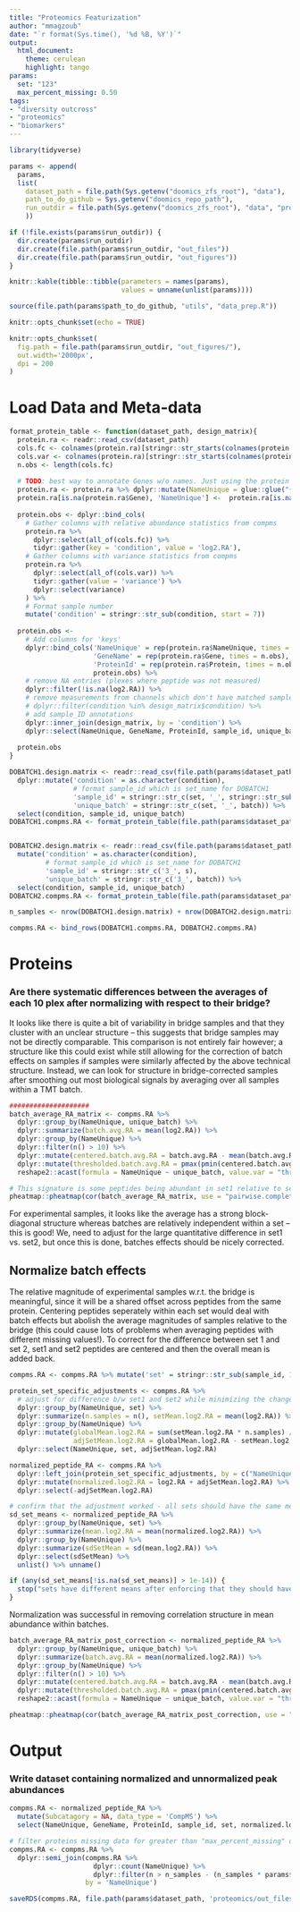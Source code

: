 ```yaml
---
title: "Proteomics Featurization"
author: "mmagzoub"
date: "`r format(Sys.time(), '%d %B, %Y')`"
output:
  html_document:
    theme: cerulean
    highlight: tango
params:
  set: "123"
  max_percent_missing: 0.50
tags:
- "diversity outcross"
- "proteomics"
- "biomarkers"
---
```


```r
library(tidyverse)

params <- append(
  params,
  list(
    dataset_path = file.path(Sys.getenv("doomics_zfs_root"), "data"),
    path_to_do_github = Sys.getenv("doomics_repo_path"),
    run_outdir = file.path(Sys.getenv("doomics_zfs_root"), "data", "proteomics")
    ))

if (!file.exists(params$run_outdir)) {
  dir.create(params$run_outdir)
  dir.create(file.path(params$run_outdir, "out_files"))
  dir.create(file.path(params$run_outdir, "out_figures"))
}

knitr::kable(tibble::tibble(parameters = names(params),
                            values = unname(unlist(params))))

source(file.path(params$path_to_do_github, "utils", "data_prep.R"))

```

```r
knitr::opts_chunk$set(echo = TRUE)

knitr::opts_chunk$set(
  fig.path = file.path(params$run_outdir, "out_figures/"),
  out.width='2000px',
  dpi = 200
)
```


# Load Data and Meta-data

```r

format_protein_table <- function(dataset_path, design_matrix){
  protein.ra <- readr::read_csv(dataset_path)
  cols.fc <- colnames(protein.ra)[stringr::str_starts(colnames(protein.ra), 'Est_Fc')]
  cols.var <- colnames(protein.ra)[stringr::str_starts(colnames(protein.ra), 'Var')]
  n.obs <- length(cols.fc)
  
  # TODO: best way to annotate Genes w/o names. Just using the protein ID for now
  protein.ra <- protein.ra %>% dplyr::mutate(NameUnique = glue::glue("{Gene}", "{Protein}", .sep = '_', .na = ''))
  protein.ra[is.na(protein.ra$Gene), 'NameUnique'] <-  protein.ra[is.na(protein.ra$Gene), 'Protein']
  
  protein.obs <- dplyr::bind_cols(
    # Gather columns with relative abundance statistics from compms
    protein.ra %>%
      dplyr::select(all_of(cols.fc)) %>%
      tidyr::gather(key = 'condition', value = 'log2.RA'),
    # Gather columns with variance statistics from compms
    protein.ra %>%
      dplyr::select(all_of(cols.var)) %>%
      tidyr::gather(value = 'variance') %>%
      dplyr::select(variance)
    ) %>% 
    # Format sample number
    mutate('condition' = stringr::str_sub(condition, start = 7))
  
  protein.obs <- 
    # Add columns for 'keys' 
    dplyr::bind_cols('NameUnique' = rep(protein.ra$NameUnique, times = n.obs),
                     'GeneName' = rep(protein.ra$Gene, times = n.obs),
                     'ProteinId' = rep(protein.ra$Protein, times = n.obs),
                     protein.obs) %>%
    # remove NA entries (plexes where peptide was not measured)
    dplyr::filter(!is.na(log2.RA)) %>%
    # remove measurements from channels which don't have matched samples
    # dplyr::filter(condition %in% design_matrix$condition) %>%
    # add sample_ID annotations
    dplyr::inner_join(design_matrix, by = 'condition') %>%
    dplyr::select(NameUnique, GeneName, ProteinId, sample_id, unique_batch, log2.RA, variance)
  
  protein.obs
}

DOBATCH1.design.matrix <- readr::read_csv(file.path(params$dataset_path, 'proteomics/in_files/compms/design_matrix_DOBATCH1_TRYPSIN_30AUG2019.csv')) %>%
  dplyr::mutate('condition' = as.character(condition),
                # format sample_id which is set_name for DOBATCH1
                'sample_id' = stringr::str_c(set, '_', stringr::str_sub(name, 3)),
                'unique_batch' = stringr::str_c(set, '_', batch)) %>%
  select(condition, sample_id, unique_batch)
DOBATCH1.compms.RA <- format_protein_table(file.path(params$dataset_path, 'proteomics/in_files/compms/comp_ms_308_std_refcond_1_fcAvg_simple_mod_DOBATCH1.csv'), DOBATCH1.design.matrix)


DOBATCH2.design.matrix <- readr::read_csv(file.path(params$dataset_path, 'proteomics/in_files/compms/design_matrix_MCA_DOBATCH2_MCA_TRYPSIN_23AUG2019_03DEC2019.csv')) %>%
  mutate('condition' = as.character(condition),
         # format sample_id which is set_name for DOBATCH1
         'sample_id' = stringr::str_c('3_', s), 
         'unique_batch' = stringr::str_c('3_', batch)) %>%
  select(condition, sample_id, unique_batch)
DOBATCH2.compms.RA <- format_protein_table(file.path(params$dataset_path, 'proteomics/in_files/compms/comp_ms_328_std_refcond_1_fcAvg_simple_mod_DOBATCH2.csv'), DOBATCH2.design.matrix)

n_samples <- nrow(DOBATCH1.design.matrix) + nrow(DOBATCH2.design.matrix)

compms.RA <- bind_rows(DOBATCH1.compms.RA, DOBATCH2.compms.RA)

```
# Proteins

### Are there systematic differences between the averages of each 10 plex after normalizing with respect to their bridge?

It looks like there is quite a bit of variability in bridge samples and that they cluster with an unclear structure -- this suggests that bridge samples may not be directly comparable. This comparison is not entirely fair however; a structure like this could exist while still allowing for the correction of batch effects on samples if samples were similarly affected by the above technical structure. Instead, we can look for structure in bridge-corrected samples after smoothing out most biological signals by averaging over all samples within a TMT batch.

```r
####################
batch_average_RA_matrix <- compms.RA %>%
  dplyr::group_by(NameUnique, unique_batch) %>%
  dplyr::summarize(batch.avg.RA = mean(log2.RA)) %>%
  dplyr::group_by(NameUnique) %>%
  dplyr::filter(n() > 10) %>%
  dplyr::mutate(centered.batch.avg.RA = batch.avg.RA - mean(batch.avg.RA)) %>%
  dplyr::mutate(thresholded.batch.avg.RA = pmax(pmin(centered.batch.avg.RA, 3),-3)) %>%
  reshape2::acast(formula = NameUnique ~ unique_batch, value.var = "thresholded.batch.avg.RA")

# This signature is some peptides being abundant in set1 relative to set2 or vice-versa
pheatmap::pheatmap(cor(batch_average_RA_matrix, use = "pairwise.complete.obs"))
```

For experimental samples, it looks like the average has a strong block-diagonal structure whereas batches are relatively independent within a set -- this is good! We, need to adjust for the large quantitative difference in set1 vs. set2, but once this is done, batches effects should be nicely corrected.

## Normalize batch effects

The relative magnitude of experimental samples w.r.t. the bridge is meaningful, since it will be a shared offset across peptides from the same protein. Centering peptides seperately within each set would deal with batch effects but abolish the average magnitudes of samples relative to the bridge (this could cause lots of problems when averaging peptides with different missing values!). To correct for the difference between set 1 and set 2, set1 and set2 peptides are centered and then the overall mean is added back.

```r
compms.RA <- compms.RA %>% mutate('set' = stringr::str_sub(sample_id, 1, 1))

protein_set_specific_adjustments <- compms.RA %>%
  # adjust for difference b/w set1 and set2 while minimizing the change in original values
  dplyr::group_by(NameUnique, set) %>%
  dplyr::summarize(n.samples = n(), setMean.log2.RA = mean(log2.RA)) %>%
  dplyr::group_by(NameUnique) %>%
  dplyr::mutate(globalMean.log2.RA = sum(setMean.log2.RA * n.samples) / sum(n.samples),
                adjSetMean.log2.RA = globalMean.log2.RA - setMean.log2.RA) %>%
  dplyr::select(NameUnique, set, adjSetMean.log2.RA)

normalized_peptide_RA <- compms.RA %>%
  dplyr::left_join(protein_set_specific_adjustments, by = c("NameUnique", "set")) %>%
  dplyr::mutate(normalized.log2.RA = log2.RA + adjSetMean.log2.RA) %>%
  dplyr::select(-adjSetMean.log2.RA)

# confirm that the adjustment worked - all sets should have the same mean for a given peptide
sd_set_means <- normalized_peptide_RA %>%
  dplyr::group_by(NameUnique, set) %>%
  dplyr::summarize(mean.log2.RA = mean(normalized.log2.RA)) %>%
  dplyr::group_by(NameUnique) %>%
  dplyr::summarize(sdSetMean = sd(mean.log2.RA)) %>%
  dplyr::select(sdSetMean) %>%
  unlist() %>% unname()

if (any(sd_set_means[!is.na(sd_set_means)] > 1e-14)) {
  stop("sets have different means after enforcing that they should have the same mean")
}
```


Normalization was successful in removing correlation structure in mean abundance within batches.

```r
batch_average_RA_matrix_post_correction <- normalized_peptide_RA %>%
  dplyr::group_by(NameUnique, unique_batch) %>%
  dplyr::summarize(batch.avg.RA = mean(normalized.log2.RA)) %>%
  dplyr::group_by(NameUnique) %>%
  dplyr::filter(n() > 10) %>%
  dplyr::mutate(centered.batch.avg.RA = batch.avg.RA - mean(batch.avg.RA)) %>%
  dplyr::mutate(thresholded.batch.avg.RA = pmax(pmin(centered.batch.avg.RA, 3),-3)) %>%
  reshape2::acast(formula = NameUnique ~ unique_batch, value.var = "thresholded.batch.avg.RA")

pheatmap::pheatmap(cor(batch_average_RA_matrix_post_correction, use = "pairwise.complete.obs"))
```

# Output

### Write dataset containing normalized and unnormalized peak abundances

```r
compms.RA <- normalized_peptide_RA %>%
  mutate(Subcatagory = NA, data_type = 'CompMS') %>%
  select(NameUnique, GeneName, ProteinId, sample_id, set, normalized.log2.RA, variance, Subcatagory, data_type, unique_batch)

# filter proteins missing data for greater than "max_percent_missing" of samples
compms.RA <- compms.RA %>%
  dplyr::semi_join(compms.RA %>%
                     dplyr::count(NameUnique) %>%
                     dplyr::filter(n > n_samples - (n_samples * params$max_percent_missing)), 
                   by = 'NameUnique')

saveRDS(compms.RA, file.path(params$dataset_path, 'proteomics/out_files/compms_proteomics_features.RDS'))
```


